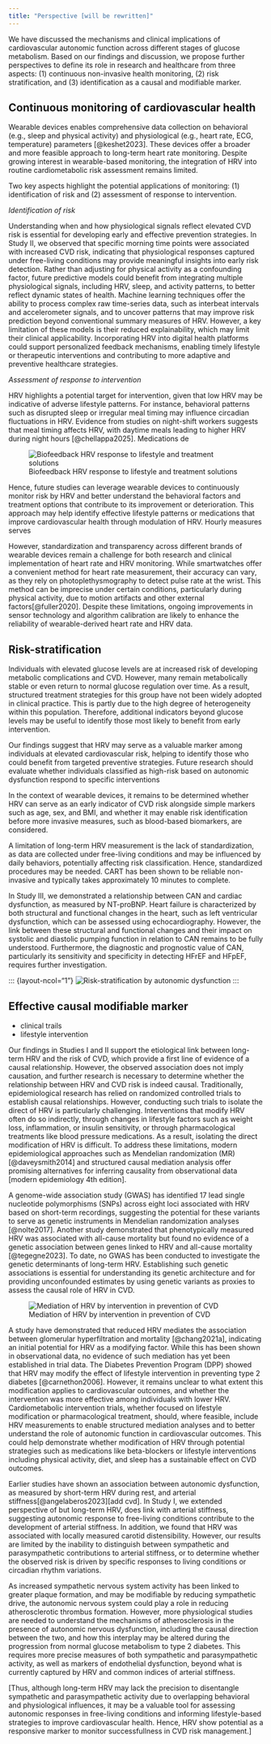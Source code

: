 ```yaml
---
title: "Perspective [will be rewritten]"
---
```


We have discussed the mechanisms and clinical implications of cardiovascular autonomic function across different stages of glucose metabolism. Based on our findings and discussion, we propose further perspectives to define its role in research and healthcare from three aspects: (1) continuous non-invasive health monitoring, (2) risk stratification, and (3) identification as a causal and modifiable marker.

## Continuous monitoring of cardiovascular health

Wearable devices enables comprehensive data collection on behavioral (e.g., sleep and physical activity) and physiological (e.g., heart rate, ECG, temperature) parameters [@keshet2023]. These devices offer a broader and more feasible approach to long-term heart rate monitoring. Despite growing interest in wearable-based monitoring, the integration of HRV into routine cardiometabolic risk assessment remains limited.

Two key aspects highlight the potential applications of monitoring: (1) identification of risk and (2) assessment of response to intervention.

*Identification of risk*

Understanding when and how physiological signals reflect elevated CVD risk is essential for developing early and effective prevention strategies. In Study II, we observed that specific morning time points were associated with increased CVD risk, indicating that physiological responses captured under free-living conditions may provide meaningful insights into early risk detection. Rather than adjusting for physical activity as a confounding factor, future predictive models could benefit from integrating multiple physiological signals, including HRV, sleep, and activity patterns, to better reflect dynamic states of health. Machine learning techniques offer the ability to process complex raw time-series data, such as interbeat intervals and accelerometer signals, and to uncover patterns that may improve risk prediction beyond conventional summary measures of HRV. However, a key limitation of these models is their reduced explainability, which may limit their clinical applicability. Incorporating HRV into digital health platforms could support personalized feedback mechanisms, enabling timely lifestyle or therapeutic interventions and contributing to more adaptive and preventive healthcare strategies.

*Assessment of response to intervention*

HRV highlights a potential target for intervention, given that low HRV may be indicative of adverse lifestyle patterns. For instance, behavioral patterns such as disrupted sleep or irregular meal timing may influence circadian fluctuations in HRV. Evidence from studies on night-shift workers suggests that meal timing affects HRV, with daytime meals leading to higher HRV during night hours [@chellappa2025]. Medications de

::: {layout-ncol="1"}
![Biofeedback HRV response to lifestyle and treatment solutions](images/smartwatch.png){width="100%," fig-align="left"}
:::

Hence, future studies can leverage wearable devices to continuously monitor risk by HRV and better understand the behavioral factors and treatment options that contribute to its improvement or deterioration. This approach may help identify effective lifestyle patterns or medications that improve cardiovascular health through modulation of HRV. Hourly measures serves

However, standardization and transparency across different brands of wearable devices remain a challenge for both research and clinical implementation of heart rate and HRV monitoring. While smartwatches offer a convenient method for heart rate measurement, their accuracy can vary, as they rely on photoplethysmography to detect pulse rate at the wrist. This method can be imprecise under certain conditions, particularly during physical activity, due to motion artifacts and other external factors[@fuller2020]. Despite these limitations, ongoing improvements in sensor technology and algorithm calibration are likely to enhance the reliability of wearable-derived heart rate and HRV data.

## Risk-stratification

Individuals with elevated glucose levels are at increased risk of developing metabolic complications and CVD. However, many remain metabolically stable or even return to normal glucose regulation over time. As a result, structured treatment strategies for this group have not been widely adopted in clinical practice. This is partly due to the high degree of heterogeneity within this population. Therefore, additional indicators beyond glucose levels may be useful to identify those most likely to benefit from early intervention. 

Our findings suggest that HRV may serve as a valuable marker among individuals at elevated cardiovascular risk, helping to identify those who could benefit from targeted preventive strategies. Future research should evaluate whether individuals classified as high-risk based on autonomic dysfunction respond to specific interventions

In the context of wearable devices, it remains to be determined whether HRV can serve as an early indicator of CVD risk alongside simple markers such as age, sex, and BMI, and whether it may enable risk identification before more invasive measures, such as blood-based biomarkers, are considered.



A limitation of long-term HRV measurement is the lack of standardization, as data are collected under free-living conditions and may be influenced by daily behaviors, potentially affecting risk classification. Hence, standardized procedures may be needed. CART has been shown to be reliable non-invasive and typically takes approximately 10 minutes to complete. 


In Study III, we demonstrated a relationship between CAN and cardiac dysfunction, as measured by NT-proBNP. Heart failure is characterized by both structural and functional changes in the heart, such as left ventricular dysfunction, which can be assessed using echocardiography. However, the link between these structural and functional changes and their impact on systolic and diastolic pumping function in relation to CAN remains to be fully understood. Furthermore, the diagnostic and prognostic value of CAN, particularly its sensitivity and specificity in detecting HFrEF and HFpEF, requires further investigation.

::: {layout-ncol="1"} ![Risk-stratification by autonomic dysfunction](images/strafication_tree_of_CAN.png){width="100%," fig-align="left"} :::



## Effective causal modifiable marker

- clinical trails
- lifestyle intervention

Our findings in Studies I and II support the etiological link between long-term HRV and the risk of CVD, which provide a first line of evidence of a causal relationship. However, the observed association does not imply causation, and further research is necessary to determine whether the relationship between HRV and CVD risk is indeed causal. Traditionally, epidemiological research has relied on randomized controlled trials to establish causal relationships. However, conducting such trials to isolate the direct of HRV is particularly challenging. Interventions that modify HRV often do so indirectly, through changes in lifestyle factors such as weight loss, inflammation, or insulin sensitivity, or through pharmacological treatments like blood pressure medications. As a result, isolating the direct modification of HRV is difficult. To address these limitations, modern epidemiological approaches such as Mendelian randomization (MR)[@daveysmith2014] and structured causal mediation analysis offer promising alternatives for inferring causality from observational data \[modern epidemiology 4th edition\].

A genome-wide association study (GWAS) has identified 17 lead single nucleotide polymorphisms (SNPs) across eight loci associated with HRV based on short-term recordings, suggesting the potential for these variants to serve as genetic instruments in Mendelian randomization analyses [@nolte2017]. Another study demonstrated that phenotypically measured HRV was associated with all-cause mortality but found no evidence of a genetic association between genes linked to HRV and all-cause mortality [@tegegne2023]. To date, no GWAS has been conducted to investigate the genetic determinants of long-term HRV. Establishing such genetic associations is essential for understanding its genetic architecture and for providing unconfounded estimates by using genetic variants as proxies to assess the causal role of HRV in CVD.

::: {layout-ncol="1"}
![Mediation of HRV by intervention in prevention of CVD](images/Mediation_HRV.png){width="100%," fig-align="left"}
:::

A study have demonstrated that reduced HRV mediates the association between glomerular hyperfiltration and mortality [@chang2021a], indicating an initial potential for HRV as a modifying factor. While this has been shown in observational data, no evidence of such mediation has yet been established in trial data. The Diabetes Prevention Program (DPP) showed that HRV may modify the effect of lifestyle intervention in preventing type 2 diabetes [@carnethon2006]. However, it remains unclear to what extent this modification applies to cardiovascular outcomes, and whether the intervention was more effective among individuals with lower HRV. Cardiometabolic intervention trials, whether focused on lifestyle modification or pharmacological treatment, should, where feasible, include HRV measurements to enable structured mediation analyses and to better understand the role of autonomic function in cardiovascular outcomes. This could help demonstrate whether modification of HRV through potential strategies such as medications like beta-blockers or lifestyle interventions including physical activity, diet, and sleep has a sustainable effect on CVD outcomes.

Earlier studies have shown an association between autonomic dysfunction, as measured by short-term HRV during rest, and arterial stiffness[@angelaberos2023]\[add cvd\]. In Study I, we extended perspective of but long-term HRV, does link with arterial stiffness, suggesting autonomic response to free-living conditions contribute to the development of arterial stiffness. In addition, we found that HRV was associated with locally measured carotid distensibility. However, our results are limited by the inability to distinguish between sympathetic and parasympathetic contributions to arterial stiffness, or to determine whether the observed risk is driven by specific responses to living conditions or circadian rhythm variations.

As increased sympathetic nervous system activity has been linked to greater plaque formation, and may be modifiable by reducing sympathetic drive, the autonomic nervous system could play a role in reducing atherosclerotic thrombus formation. However, more physiological studies are needed to understand the mechanisms of atherosclerosis in the presence of autonomic nervous dysfunction, including the causal direction between the two, and how this interplay may be altered during the progression from normal glucose metabolism to type 2 diabetes. This requires more precise measures of both sympathetic and parasympathetic activity, as well as markers of endothelial dysfunction, beyond what is currently captured by HRV and common indices of arterial stiffness.

[Thus, although long-term HRV may lack the precision to disentangle sympathetic and parasympathetic activity due to overlapping behavioral and physiological influences, it may be a valuable tool for assessing autonomic responses in free-living conditions and informing lifestyle-based strategies to improve cardiovascular health. Hence, HRV show potential as a responsive marker to monitor successfullness in CVD risk management.]

